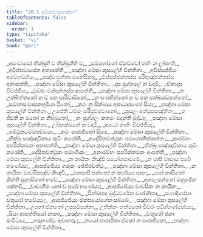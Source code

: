 ```yaml
---
title: "20.1 අවිප්පවාසපඤ්හා"
tableOfContents: false
sidebar:
  order: 1
type: "tipitaka"
basket: "vi"
book: "pari"
---
```



<DynamicBreadcrumb />

<Division number="479" book="pari">

<Paragraph number="2342" type="verses" book="pari">
_අසංවාසෝ භික්ඛූහි ච භික්ඛුනීහි ච,_  
_සම්භෝගෝ ඒකච්චෝ තහිං න ලබ්භති;_  
_අවිප්පවාසේන අනාපත්ති,_  
_පඤ්හා මේසා කුසලේහි චින්තිතා._  

</Paragraph>

<Paragraph number="2343" type="verses" book="pari">
_අවිස්සජ්ජියං අවේභඞ්ගියං,_  
_පඤ්ච වුත්තා මහේසිනා;_  
_විස්සජ්ජන්තස්ස පරිභුඤ්ජන්තස්ස අනාපත්ති,_  
_පඤ්හා මේසා කුසලේහි චින්තිතා._  

</Paragraph>

<Paragraph number="2344" type="verses" book="pari">
_දස පුග්ගලේ න වදාමි,_  
_ඒකාදස විවජ්ජිය;_  
_වුඩ්ඪං වන්දන්තස්ස ආපත්ති,_  
_පඤ්හා මේසා කුසලේහි චින්තිතා._  

</Paragraph>

<Paragraph number="2345" type="verses" book="pari">
_න උක්ඛිත්තකෝ න ච පන පාරිවාසිකෝ,_  
_න සංඝභින්නෝ න ච පන පක්ඛසඞ්කන්තෝ;_  
_සමානසංවාසකභූමියා ඨිතෝ,_  
_කථං නු සික්ඛාය අසාධාරණෝ සියා;_  
_පඤ්හා මේසා කුසලේහි චින්තිතා._  

</Paragraph>

<Paragraph number="2346" type="verses" book="pari">
උපේති ධම්මං පරිපුච්ඡමානෝ,_  
_කුසලං අත්ථූපසඤ්හිතං;_  
_න ජීවති න මතෝ න නිබ්බුතෝ,_  
_තං පුග්ගලං කතමං වදන්ති බුද්ධා;_  
_පඤ්හා මේසා කුසලේහි චින්තිතා._  

</Paragraph>

<Paragraph number="2347" type="verses" book="pari">
උබ්භක්ඛකේ න වදාමි,_  
_අධෝ නාභිං විවජ්ජිය;_  
_මේථුනධම්මපච්චයා,_  
_කථං පාරාජිකෝ සියා;_  
_පඤ්හා මේසා කුසලේහි චින්තිතා._  

</Paragraph>

<Paragraph number="2348" type="verses" book="pari">
_භික්ඛු සඤ්ඤාචිකාය කුටිං කරෝති,_  
_අදේසිතවත්ථුකං පමාණාතික්කන්තං;_  
_සාරම්භං අපරික්කමනං අනාපත්ති,_  
_පඤ්හා මේසා කුසලේහි චින්තිතා._  

</Paragraph>

<Paragraph number="2349" type="verses" book="pari">
_භික්ඛු සඤ්ඤාචිකාය කුටිං කරෝති,_  
_දේසිතවත්ථුකං පමාණිකං;_  
_අනාරම්භං සපරික්කමනං ආපත්ති,_  
_පඤ්හා මේසා කුසලේහි චින්තිතා._  

</Paragraph>

<Paragraph number="2350" type="verses" book="pari">
_න කායිකං කිඤ්චි පයෝගමාචරේ,_  
_න චාපි වාචාය පරේ භණේය්‍ය;_  
_ආපජ්ජේය්‍ය ගරුකං ඡේජ්ජවත්ථුං,_  
_පඤ්හා මේසා කුසලේහි චින්තිතා._  

</Paragraph>

<Paragraph number="2351" type="verses" book="pari">
_න කායිකං වාචසිකඤ්ච කිඤ්චි,_  
_මනසාපි සන්තෝ න කරේය්‍ය පාපං;_  
_සෝ නාසිතෝ කින්ති සුනාසිතෝ භවේ,_  
_පඤ්හා මේසා කුසලේහි චින්තිතා._  

</Paragraph>

<Paragraph number="2352" type="verses" book="pari">
_අනාලපන්තෝ මනුජේන කේනචි,_  
_වාචාගිරං නෝ ච පරේ භණේය්‍ය;_  
_ආපජ්ජේය්‍ය වාචසිකං න කායිකං,_  
_පඤ්හා මේසා කුසලේහි චින්තිතා._  

</Paragraph>

<Paragraph number="2353" type="verses" book="pari">
_සික්ඛාපදා බුද්ධවරේන වණ්ණිතා,_  
_සංඝාදිසේසා චතුරෝ භවේය්‍යුං;_  
_ආපජ්ජේය්‍ය ඒකපයෝගේන සබ්බේ,_  
_පඤ්හා මේසා කුසලේහි චින්තිතා._  

</Paragraph>

<Paragraph number="2354" book="pari">
උභෝ ඒකතෝ උපසම්පන්නා,_  
උභින්නං හත්ථතෝ චීවරං පටිග්ගණ්හේය්‍ය;_  
_සියා ආපත්තියෝ නානා,_  
_පඤ්හා මේසා කුසලේහි චින්තිතා._  

</Paragraph>

<Paragraph number="2355" type="verses" book="pari">
_චතුරෝ ජනා සංවිධාය,_  
_ගරුභණ්ඩං අවාහරුං;_  
_තයෝ පාරාජිකා ඒකෝ න පාරාජිකෝ,_  
_පඤ්හා මේසා කුසලේහි චින්තිතා._
</Paragraph>
</Division>